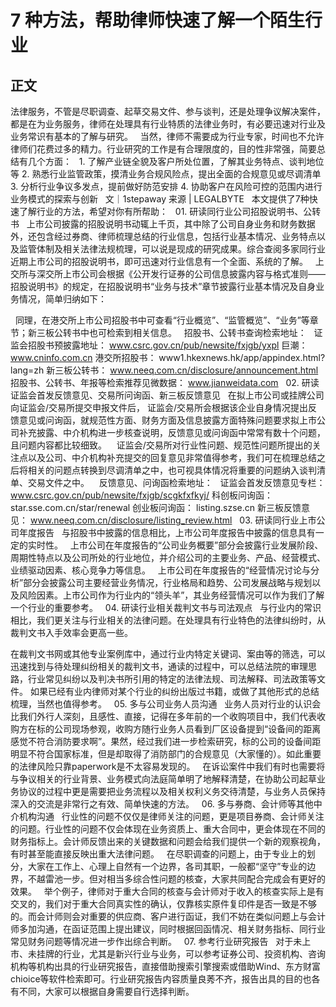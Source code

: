# 7 种方法，帮助律师快速了解一个陌生行业
## 正文
法律服务，不管是尽职调查、起草交易文件、参与谈判，还是处理争议解决案件，都是在为业务服务，律师在处理具有行业特质的法律业务时，有必要迅速对行业及业务常识有基本的了解与研究。
 
当然，律师不需要成为行业专家，时间也不允许律师们花费过多的精力。行业研究的工作是有合理限度的，目的性非常强，简要总结有几个方面：
 
1. 了解产业链全貌及客户所处位置，了解其业务特点、谈判地位等
2. 熟悉行业监管政策，摸清业务合规风险点，提出全面的合规意见或尽调清单
3. 分析行业争议多发点，提前做好防范安排
4. 协助客户在风险可控的范围内进行业务模式的探索与创新
 
文｜1stepaway
来源 | LEGALBYTE
 
本文提供了7种快速了解行业的方法，希望对你有所帮助：
 
01.
研读同行业公司招股说明书、公转书
 
上市公司披露的招股说明书动辄上千页，其中除了公司自身业务和财务数据外，还包含经过券商、律师梳理总结的行业信息，包括行业基本情况、业务特点以及监管体制及相关法律法规梳理，可以说是现成的研究成果。综合查阅多家同行业近期上市公司的招股说明书，即可迅速对行业信息有一个全面、系统的了解。
 
上交所与深交所上市公司会根据《公开发行证券的公司信息披露内容与格式准则——招股说明书》的规定，在招股说明书“业务与技术”章节披露行业基本情况及自身业务情况，简单归纳如下：
 

 
同理，在港交所上市公司招股书中可查看“行业概览”、“监管概览”、“业务”等章节；新三板公转书中也可检索到相关信息。
 
招股书、公转书查询检索地址：
 
证监会招股书预披露地址：
www.csrc.gov.cn/pub/newsite/fxjgb/yxpl
巨潮：
www.cninfo.com.cn
港交所招股书：
www1.hkexnews.hk/app/appindex.html?lang=zh
新三板公转书：
www.neeq.com.cn/disclosure/announcement.html
招股书、公转书、年报等检索推荐见微数据：
www.jianweidata.com
 
02.
研读证监会首发反馈意见、交易所问询函、新三板反馈意见
 
在拟上市公司或挂牌公司向证监会/交易所提交申报文件后， 证监会/交易所会根据该企业自身情况提出反馈意见或问询函，就规范性方面、财务方面及信息披露方面特殊问题要求拟上市公司补充披露、中介机构进一步核查说明，反馈意见或问询函中常常有数十个问题，且问题内容都比较细致。 
 
证监会/交易所对行业性问题、规范性问题所提出的关注点以及公司、中介机构补充提交的回复意见非常值得参考，我们可在梳理总结之后将相关的问题点转换到尽调清单之中，也可视具体情况将重要的问题纳入谈判清单、交易文件之中。 
 
反馈意见、问询函检索地址：
 
证监会首发反馈意见专栏：
www.csrc.gov.cn/pub/newsite/fxjgb/scgkfxfkyj/
科创板问询函：
star.sse.com.cn/star/renewal
创业板问询函：
listing.szse.cn
新三板反馈意见：
www.neeq.com.cn/disclosure/listing_review.html
 
03.
研读同行业上市公司年度报告
 
与招股书中披露的信息相比，上市公司年度报告中披露的信息具有一定的实时性。
 
上市公司在年度报告的“公司业务概要”部分会披露行业发展阶段、周期性特点以及公司所处的行业地位，并介绍公司的主要业务、产品、经营模式、业绩驱动因素、核心竞争力等信息。
 
上市公司在年度报告的“经营情况讨论与分析”部分会披露公司主要经营业务情况，行业格局和趋势、公司发展战略与规划以及风险因素。上市公司作为行业内的“领头羊”，其业务经营情况可以作为我们了解一个行业的重要参考。
 
04.
研读行业相关裁判文书与司法观点
 
与行业内的常识相比，我们更关注与行业相关的法律问题。在处理具有行业特色的法律纠纷时，从裁判文书入手效率会更高一些。

在裁判文书网或其他专业案例库中，通过行业内特定关键词、案由等的筛选，可以迅速找到与待处理纠纷相关的裁判文书，通读的过程中，可以总结法院的审理思路，行业常见纠纷以及判决书所引用的特定的法律法规、司法解释、司法政策等文件。 如果已经有业内律师对某个行业的纠纷出版过书籍，或做了其他形式的总结梳理，当然也值得参考。
 
05.
多与公司业务人员沟通
 
业务人员对行业的认识会比我们外行人深刻，且感性、直接，记得在多年前的一个收购项目中，我们代表收购方在标的公司现场参观，收购方随行业务人员看到厂区设备提到“设备间的距离感觉不符合消防要求啊”。果然，经过我们进一步检索研究，标的公司的设备间距明显不符合国家标准，但是却取得了消防部门的合规意见（大家懂的）。如此重要的法律风险只靠paperwork是不太容易发现的。
 
在诉讼案件中我们有时也需要将与争议相关的行业背景、业务模式向法庭简单明了地解释清楚，在协助公司起草业务协议的过程中更是需要把业务流程以及相关权利义务交待清楚，与业务人员保持深入的交流是非常行之有效、简单快速的方法。
 
06.
多与券商、会计师等其他中介机构沟通
 
行业性的问题不仅仅是律师关注的问题，更是项目券商、会计师关注的问题。行业性的问题不仅会体现在业务资质上、重大合同中，更会体现在不同的财务指标上。会计师反馈出来的关键数据和问题会给我们提供一个新的观察视角，有时甚至能直接反映出重大法律问题。
 
在尽职调查的问题上，由于专业上的划分，大家在工作上、心理上自然有一个边界，各司其职，一般都“坚守”专业的边界，不越雷池一步。但对相当多综合性问题的核查，大家共同配合完成会有更好的效果。
 
举个例子，律师对于重大合同的核查与会计师对于收入的核查实际上是有交叉的，我们对于重大合同真实性的确认，仅靠核实原件复印件是否一致是不够的。而会计师则会对重要的供应商、客户进行函证，我们不妨在类似问题上与会计师多加沟通，在函证范围上提出建议，同时根据回函情况、相关财务指标、同行业常见财务问题等情况进一步作出综合判断。
 
07.
参考行业研究报告
 
对于未上市、未挂牌的行业，尤其是新兴行业与业务，可以参考证券公司、投资机构、咨询机构等机构出具的行业研究报告，直接借助搜索引擎搜索或借助Wind、东方财富chioice等软件检索即可。行业研究报告内容质量良莠不齐，报告出具的目的也各有不同，大家可以根据自身需要自行选择判断。
 

